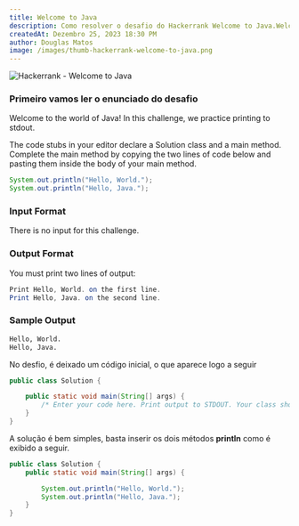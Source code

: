 ```yaml
---
title: Welcome to Java
description: Como resolver o desafio do Hackerrank Welcome to Java.Welcome to the world of Java! In this challenge, we practice printing to stdout.The code stubs in your editor declare a Solution class and a main method. Complete the main method by copying the two lines of code below and pasting them inside the body of your main method.
createdAt: Dezembro 25, 2023 18:30 PM
author: Douglas Matos
image: /images/thumb-hackerrank-welcome-to-java.png
---
```

![Hackerrank - Welcome to Java](/images/thumb-hackerrank-welcome-to-java.png)

### Primeiro vamos ler o enunciado do desafio

Welcome to the world of Java! In this challenge, we practice printing to stdout.

The code stubs in your editor declare a Solution class and a main method. Complete the main method by copying the two lines of code below and pasting them inside the body of your main method.

```java
System.out.println("Hello, World.");
System.out.println("Hello, Java.");
```
### Input Format

There is no input for this challenge.

### Output Format

You must print two lines of output:

```java
Print Hello, World. on the first line.
Print Hello, Java. on the second line.
```

### Sample Output

```bash
Hello, World.
Hello, Java.
```

No desfio, é deixado um código inicial, o que aparece logo a seguir
```java
public class Solution {

    public static void main(String[] args) {
        /* Enter your code here. Print output to STDOUT. Your class should be named Solution. */
    }
}
```

A solução é bem simples, basta inserir os dois métodos **println** como é exibido a seguir.

```java
public class Solution {
    public static void main(String[] args) {

        System.out.println("Hello, World.");
        System.out.println("Hello, Java.");
    }
}
```
